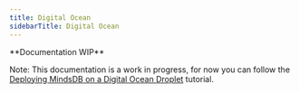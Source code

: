 ```yaml
---
title: Digital Ocean
sidebarTitle: Digital Ocean
---
```


<Warning> 
**Documentation WIP**

Note: This documentation is a work in progress, for now you can follow the 
[Deploying MindsDB on a Digital Ocean Droplet](https://dev.to/heyrutam/deploying-mindsdb-on-a-digital-ocean-droplet-31ed)
tutorial.

</Warning>
